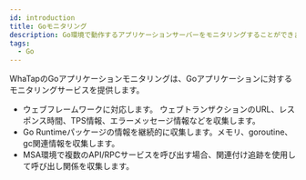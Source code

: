 ```yaml
---
id: introduction
title: Goモニタリング
description: Go環境で動作するアプリケーションサーバーをモニタリングすることができます。
tags:
  - Go
---
```



WhaTapのGoアプリケーションモニタリングは、Goアプリケーションに対するモニタリングサービスを提供します。

- ウェブフレームワークに対応します。 ウェブトランザクションのURL、レスポンス時間、TPS情報、エラーメッセージ情報などを収集します。
- Go Runtimeパッケージの情報を継続的に収集します。メモリ、goroutine、gc関連情報を収集します。
- MSA環境で複数のAPI/RPCサービスを呼び出す場合、関連付け追跡を使用して呼び出し関係を収集します。


<Apmcommonintro />  
